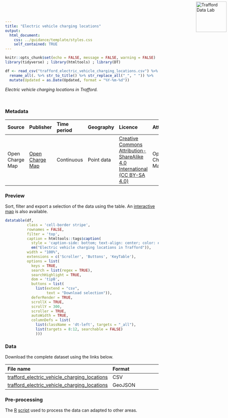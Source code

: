 ```yaml
---
title: "Electric vehicle charging locations"
output:
  html_document:
    css: ../guidance/template/styles.css
    self_contained: TRUE
---
```


<a href="https://www.trafforddatalab.io/data"><img src="https://www.trafforddatalab.io/assets/logo/trafforddatalab_logo.svg" alt="Trafford Data Lab" width="100" border="0" style="position:absolute; top:0; right:0; padding:5px;"/></a>

```r
knitr::opts_chunk$set(echo = FALSE, message = FALSE, warning = FALSE)
library(tidyverse) ; library(htmltools) ; library(DT) 

df <- read_csv("trafford_electric_vehicle_charging_locations.csv") %>% 
  rename_all(. %>% str_to_title() %>% str_replace_all("_", " ")) %>% 
  mutate(Updated = as.Date(Updated, format = "%Y-%m-%d"))
```

*Electric vehicle charging locations in Trafford.*

<br />

### Metadata

|Source |Publisher |Time period |Geography |Licence |Attribution |Last updated |
|:---|:---|:---|:---|:---|:---|:---|
|Open Charge Map |<a href="https://openchargemap.io/" target="_blank">Open Charge Map</a> |Continuous |Point data |<a href="https://creativecommons.org/licenses/by-sa/4.0/" target="_blank">Creative Commons Attribution-ShareAlike 4.0 International (CC BY-SA 4.0)</a> |Open Charge Map |2020-01-02 |

### Preview
Sort, filter and export a selection of the data using the table. An <a href="https://www.trafforddatalab.io/explore/#dataset=electric_vehicle_charging_locations" target="_blank">interactive map</a> is also available.

```r
datatable(df, 
          class = 'cell-border stripe',
          rownames = FALSE, 
          filter = 'top',
          caption = htmltools::tags$caption(
            style = 'caption-side: bottom; text-align: center; color: #555555;',
            em("Electric vehicle charging locations in Trafford")),
          width = "100%",
          extensions = c('Scroller', 'Buttons', 'KeyTable'),
          options = list(
            keys = TRUE,
            search = list(regex = TRUE),
            searchHighlight = TRUE,
            dom = 'tipB',
            buttons = list(
              list(extend = "csv", 
                   text = "Download selection")),
            deferRender = TRUE,
            scrollX = TRUE,
            scrollY = 300,
            scroller = TRUE,
            autoWidth = TRUE,
            columnDefs = list(
              list(className = 'dt-left', targets = "_all"),
              list(targets = 8:12, searchable = FALSE)
              )))
```

### Data
Download the complete dataset using the links below.

|File name |Format |
|:---|:---|
|[trafford_electric_vehicle_charging_locations](trafford_electric_vehicle_charging_locations.csv) |CSV |
|[trafford_electric_vehicle_charging_locations](trafford_electric_vehicle_charging_locations.geojson) |GeoJSON |

### Pre-processing
The <a href="https://cran.r-project.org" target="_blank">R</a> [script](pre-processing.R) used to process the data can adapted to other areas.

<br />